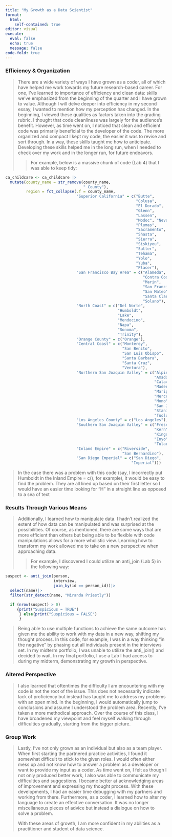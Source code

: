 ```yaml
---
title: "My Growth as a Data Scientist"
format: 
  html: 
    self-contained: true
editor: visual
execute: 
  eval: false
  echo: true
  message: false
code-fold: true
---
```


### Efficiency & Organization

> There are a wide variety of ways I have grown as a coder, all of which have helped me work towards my future research-based career. For one, I’ve learned to importance of efficiency and clean data: skills we’ve emphasized from the beginning of the quarter and I have grown to value. Although I will delve deeper into efficiency in my second essay, I wanted to mention how my perception has changed. In the beginning, I viewed these qualities as factors taken into the grading rubric. I thought that code cleanliness was largely for the audience’s benefit. However, as time went on, I noticed that clean and efficient code was primarily beneficial to the developer of the code. The more organized and compact I kept my code, the easier it was to revise and sort through. In a way, these skills taught me how to anticipate. Developing these skills helped me in the long run, when I needed to check over my work and in the longer run, for future endeavors.
>
> > For example, below is a massive chunk of code (Lab 4) that I was able to keep tidy:

```r
ca_childcare <- ca_childcare |> 
  mutate(county_name = str_remove(county_name, 
                                  " County"),
         region = fct_collapse(.f = county_name,
                               "Superior California" = c("Butte", 
                                                         "Colusa", 
                                                         "El Dorado", 
                                                         "Glenn", 
                                                         "Lassen", 
                                                         "Modoc", "Nevada", 
                                                         "Plumas", 
                                                         "Sacramento", 
                                                         "Shasta", 
                                                         "Sierra", 
                                                         "Siskiyou", 
                                                         "Sutter", 
                                                         "Tehama", 
                                                         "Yolo", 
                                                         "Yuba", 
                                                         "Placer"),
                               "San Francisco Bay Area" = c("Alameda", 
                                                            "Contra Costa", 
                                                            "Marin", 
                                                            "San Francisco", 
                                                            "San Mateo", 
                                                            "Santa Clara", 
                                                            "Solano"),
                               "North Coast" = c("Del Norte", 
                                                 "Humboldt", 
                                                 "Lake", 
                                                 "Mendocino", 
                                                 "Napa", 
                                                 "Sonoma", 
                                                 "Trinity"),
                               "Orange County" = c("Orange"),
                               "Central Coast" = c("Monterey", 
                                                   "San Benito", 
                                                   "San Luis Obispo", 
                                                   "Santa Barbara", 
                                                   "Santa Cruz", 
                                                   "Ventura"),
                               "Northern San Joaquin Valley" = c("Alpine", 
                                                                 "Amador", 
                                                                 "Calaveras", 
                                                                 "Madera", 
                                                                 "Mariposa", 
                                                                 "Merced", 
                                                                 "Mono", 
                                                                 "San Joaquin", 
                                                                 "Stanislaus", 
                                                                 "Tuolumne"),
                               "Los Angeles County" = c("Los Angeles"),
                               "Southern San Joaquin Valley" = c("Fresno", 
                                                                 "Kern", 
                                                                 "Kings", 
                                                                 "Inyo", 
                                                                 "Tulare"),
                               "Inland Empire" = c("Riverside", 
                                                   "San Bernardino"),
                               "San Diego Imperial" = c("San Diego", 
                                                       "Imperial")))
```

> In the case there was a problem with this code (say, I incorrectly put Humboldt in the Inland Empire = c(), for example), it would be easy to find the problem. They are all lined up based on their first letter so I would have an easier time looking for "H" in a straight line as opposed to a sea of text

### Results Through Various Means

> Additionally, I learned how to manipulate data. I hadn’t realized the extent of how data can be manipulated and was surprised at the possibilities. Of course, as mentioned, there are some ways that are more efficient than others but being able to be flexible with code manipulations allows for a more wholistic view. Learning how to transform my work allowed me to take on a new perspective when approaching data.
>
> > For example, I discovered I could utilize an anti_join (Lab 5) in the following way:

```r
suspect <- anti_join(person,
                     interview,
                     join_by(id == person_id))|>
  select(name)|>
  filter(str_detect(name, "Miranda Priestly"))

  if (nrow(suspect) > 0) 
     {print("Suspicious = TRUE")
      } else{print("Suspicious = FALSE")
      }
```

> Being able to use multiple functions to achieve the same outcome has given me the ability to work with my data in a new way, shifting my thought process. In this code, for example, I was in a way thinking “in the negative” by phasing out all individuals present in the interviews set. In my midterm portfolio, I was unable to utilize the anti_join() and decided to wait. In my final portfolio, I use a Lab I had access to during my midterm, demonstrating my growth in perspective.

### Altered Perspective

> I also learned that oftentimes the difficulty I am encountering with my code is not the root of the issue. This does not necessarily indicate lack of proficiency but instead has taught me to address my problems with an open mind. In the beginning, I would automatically jump to conclusions and assume I understood the problem area. Recently, I’ve taken a more methodical approach. Over the course of this class, I have broadened my viewpoint and feel myself walking through difficulties gradually, starting from the bigger picture. 

### Group Work

> Lastly, I’ve not only grown as an individual but also as a team player. When first starting the partnered practice activities, I found it somewhat difficult to stick to the given roles. I would often either mess up and not know how to answer a problem as a developer or want to provide my input as a coder. As time went on, I felt as though I not only produced better work, I also was able to communicate my difficulties and suggestions. I became better at acknowledging areas of improvement and expressing my thought process. With these developments, I had an easier time debugging with my partners and working from there. Furthermore, as a coder, I learned how to alter my language to create an effective conversation. It was no longer miscellaneous pieces of advice but instead a dialogue on how to solve a problem. 
>
> With these areas of growth, I am more confident in my abilities as a practitioner and student of data science.
